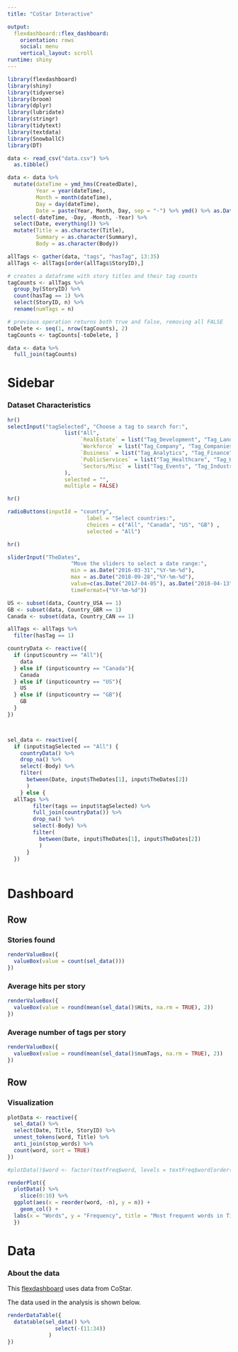 ```yaml
---
title: "CoStar Interactive"

output: 
  flexdashboard::flex_dashboard:
    orientation: rows
    social: menu
    vertical_layout: scroll
runtime: shiny
---
```


```r
library(flexdashboard)
library(shiny)
library(tidyverse)
library(broom)
library(dplyr)
library(lubridate)
library(stringr)
library(tidytext)
library(textdata)
library(SnowballC)
library(DT)
```

```r
data <- read_csv("data.csv") %>%
  as.tibble()

data <- data %>%
  mutate(dateTime = ymd_hms(CreatedDate),
         Year = year(dateTime),
         Month = month(dateTime),
         Day = day(dateTime),
         Date = paste(Year, Month, Day, sep = "-") %>% ymd() %>% as.Date()) %>%
  select(-dateTime, -Day, -Month, -Year) %>%
  select(Date, everything()) %>%
  mutate(Title = as.character(Title), 
         Summary = as.character(Summary),
         Body = as.character(Body))
```

```r
allTags <- gather(data, "tags", "hasTag", 13:35) 
allTags <- allTags[order(allTags$StoryID),]

# creates a dataframe with story titles and their tag counts
tagCounts <- allTags %>%
  group_by(StoryID) %>%
  count(hasTag == 1) %>%
  select(StoryID, n) %>%
  rename(numTags = n)

# previous operation returns both true and false, removing all FALSE
toDelete <- seq(1, nrow(tagCounts), 2)
tagCounts <- tagCounts[-toDelete, ]

data <- data %>%
  full_join(tagCounts)
```


Sidebar {.sidebar}
=======================================================================

### Dataset Characteristics

```r
hr()
selectInput("tagSelected", "Choose a tag to search for:",
                  list("All", 
                       `RealEstate` = list("Tag_Development", "Tag_Land", "Tag_Lease", "Tag_MixedUse", "Tag_Retail", "Tag_Sale", "SpecialPurpose"),
                       `Workforce` = list("Tag_Company", "Tag_CompaniesPeople", "Tag_Office"),
                       `Business` = list("Tag_Analytics", "Tag_Finance", "Tag_Investment"),
                       `PublicServices` = list("Tag_Healthcare", "Tag_Hospitality", "Tag_Multifamily", "Tag_People", "Tag_PublicSector"),
                       `Sectors/Misc` = list("Tag_Events", "Tag_Industrial", "Tag_Legal", "Tag_National")
                  ),
                  selected = "",
                  multiple = FALSE)
```



```r
hr()

radioButtons(inputId = "country",
                         label = "Select countries:",
                         choices = c("All", "Canada", "US", "GB") ,
                         selected = "All")
```


```r
hr()

sliderInput("TheDates",
                    "Move the sliders to select a date range:",
                    min = as.Date("2016-03-31","%Y-%m-%d"),
                    max = as.Date("2018-09-28","%Y-%m-%d"),
                    value=c(as.Date("2017-04-05"), as.Date("2018-04-13")),
                    timeFormat=("%Y-%m-%d"))
```

```r
US <- subset(data, Country_USA == 1)
GB <- subset(data, Country_GBR == 1)
Canada <- subset(data, Country_CAN == 1)

```

```r



allTags <- allTags %>%
  filter(hasTag == 1)

countryData <- reactive({
  if (input$country == "All"){ 
    data
  } else if (input$country == "Canada"){ 
    Canada
  } else if (input$country == "US"){ 
    US
  } else if (input$country == "GB"){
    GB
  }
})



sel_data <- reactive({
  if (input$tagSelected == "All") { 
    countryData() %>%
    drop_na() %>%
    select(-Body) %>%
    filter(
      between(Date, input$TheDates[1], input$TheDates[2])
      )
    } else {
  allTags %>%
        filter(tags == input$tagSelected) %>%
        full_join(countryData()) %>%
        drop_na() %>%
        select(-Body) %>%
        filter(
          between(Date, input$TheDates[1], input$TheDates[2])
          )
      } 
  })



```


Dashboard
=======================================================================

Row
-----------------------------------------------------------------------

### Stories found {.value-box}
```r
renderValueBox({
  valueBox(value = count(sel_data()))
})

```

### Average hits per story {.value-box}

```r
renderValueBox({
  valueBox(value = round(mean(sel_data()$Hits, na.rm = TRUE), 2))
})
```

### Average number of tags per story {.value-box}

```r
renderValueBox({
  valueBox(value = round(mean(sel_data()$numTags, na.rm = TRUE), 2))
})
```


Row
-----------------------------------------------------------------------

### Visualization {data-width=700}

```r
plotData <- reactive({ 
  sel_data() %>%
  select(Date, Title, StoryID) %>%
  unnest_tokens(word, Title) %>%
  anti_join(stop_words) %>%
  count(word, sort = TRUE)
})

#plotData()$word <- factor(textFreq$word, levels = textFreq$word[order(desc((textFreq$n)))])
```

```r
renderPlot({
  plotData() %>%
    slice(0:10) %>%
  ggplot(aes(x = reorder(word, -n), y = n)) +
    geom_col() +
  labs(x = "Words", y = "Frequency", title = "Most frequent words in Titles")
  })
```

Data
=======================================================================

### About the data {data-width=100}

This [flexdashboard](https://rmarkdown.rstudio.com/flexdashboard/) uses data 
from CoStar.

The data used in the analysis is shown below.

```r
renderDataTable({
  datatable(sel_data() %>%
               select(-(11:34))
             ) 
})
```